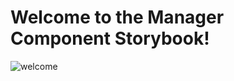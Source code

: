 
<Meta title="Manager React Components/Introduction" />

# Welcome to the Manager Component Storybook!

<Links
  type={LinkType.external}
  label="Follow on Github"
  href="https://github.com/ovh/manager/tree/master/packages/manager-react-components"
  target="_blank"
/>

<img
  src="https://th.bing.com/th/id/R.173e08cbab5c318ff60d0e2445c8aafd?rik=WDLPHDEItBd4Bw&pid=ImgRaw&r=0"
  alt="welcome"
/>
